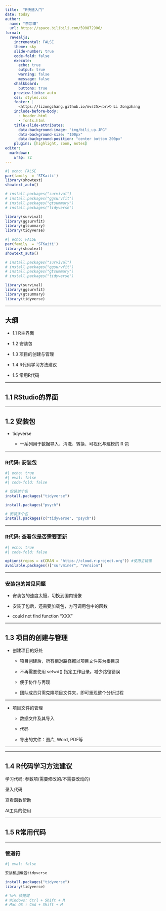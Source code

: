 ```yaml
---
title:  "R快速入门"
date: today
author: 
  name: "李宗璋"
  url: https://space.bilibili.com/590872906/
format: 
  revealjs:
    incremental: FALSE
    theme: sky
    slide-number: true
    code-fold: false
    execute:
      echo: true
      output: true        
      warning: false
      message: false
    chalkboard: 
      buttons: true
    preview-links: auto
    css: styles.css
    footer: |
      <https://lizongzhang.github.io/mvs25><br>© Li Zongzhang 
    include-before-body: 
      - header.html
      - fonts.html
    title-slide-attributes: 
      data-background-image: "img/bili_up.JPG"  
      data-background-size: "100px"        
      data-background-position: "center bottom 200px"  
    plugins: [highlight, zoom, notes]
editor: 
  markdown: 
    wrap: 72
---
```


```r
#| echo: FALSE
par(family  = 'STKaiti')
library(showtext)
showtext_auto()

# install.packages("survival")
# install.packages("ggsurvfit")
# install.packages("gtsummary")
# install.packages("tidyverse")

library(survival)
library(ggsurvfit)
library(gtsummary)
library(tidyverse)
```


```r
#| echo: FALSE
par(family  = 'STKaiti')
library(showtext)
showtext_auto()

# install.packages("survival")
# install.packages("ggsurvfit")
# install.packages("gtsummary")
# install.packages("tidyverse")

library(survival)
library(ggsurvfit)
library(gtsummary)
library(tidyverse)
```

------------------------------------------------------------------------

## 大纲

-   1.1 R主界面

-   1.2 安装包

-   1.3 项目的创建与管理

-   1.4 R代码学习方法建议

-   1.5 常用R代码

------------------------------------------------------------------------

## 1.1 RStudio的界面




------------------------------------------------------------------------

## 1.2 安装包

-   tidyverse

    -   一系列用于数据导入、清洗、转换、可视化与建模的 R 包

------------------------------------------------------------------------

### R代码: 安装包

```r
#| echo: true
#| eval: false
#| code-fold: false

# 安装单个包
install.packages("tidyverse")

install.packages("psych")

# 安装多个包
install.packages(c("tidyverse", "psych"))


```

------------------------------------------------------------------------

### R代码: 查看包是否需要更新

```r
#| echo: true
#| code-fold: false

options(repos = c(CRAN = "https://cloud.r-project.org")) #使用主镜像
available.packages()["survminer", "Version"]
```

------------------------------------------------------------------------

### 安装包的常见问题

-   安装包的速度太慢，切换到国内镜像

-   安装了包后，还需要加载包，方可调用包中的函数

-    could not find function "XXX"

------------------------------------------------------------------------

## 1.3 项目的创建与管理

-   创建项目的好处

    -   项目创建后，所有相对路径都以项目文件夹为根目录

    -   不再需要使用 setwd() 指定工作目录，减少路径错误

    -   便于协作与再现

    -   团队成员只需克隆项目文件夹，即可重现整个分析过程

--------

- 项目文件的管理

  -   数据文件及其导入
  
  -   代码
  
  -   导出的文件：图片, Word, PDF等

----------


---

## 1.4 R代码学习方法建议

学习代码: 参数项(需要修改的/不需要改动的)

录入代码

查看函数帮助

AI工具的使用
            
----

## 1.5 R常用代码

---

### 管道符

```r
#| eval: false

安装和加载包tidyverse

install.packages("tidyverse")
library(tidyverse)

# %>% 快捷键
# Windows: Ctrl + Shift + M
# Mac OS : Cmd + Shift + M

```

